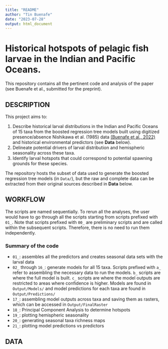 ```yaml
---
title: "README"
author: "Tin Buenafe"
date: "2023-07-28"
output: html_document
---
```

# Historical hotspots of pelagic fish larvae in the Indian and Pacific Oceans.
This repository contains all the pertinent code and analysis of the paper (see Buenafe et al., submitted for the preprint).

## DESCRIPTION
This project aims to:

1. Describe historical larval distributions in the Indian and Pacific Oceans of 15 taxa from the boosted regression tree models built using digitized presence/absence Nishikawa et al. (1985) data [(Buenafe et al., 2022)](https://doi.org/10.1038/s41597-022-01528-7) and historical environmental predictors (see __Data__ below).
2. Delineate potential drivers of larval distribution and hemispheric seasonality across these taxa.
3. Identify larval hotspots that could correspond to potential spawning grounds for these species.

The repository hosts the subset of data used to generate the boosted regression tree models (in `Data/`), but the raw and complete data can be extracted from their original sources described in __Data__ below.

## WORKFLOW
The scripts are named sequentially. To rerun all the analyses, the user would have to go through all the scripts starting from scripts prefixed with `01_`. Note that scripts prefixed with `00_` are preliminary scripts and are called within the subsequent scripts. Therefore, there is no need to run them independently.

### Summary of the code
- `01_`: assembles all the predictors and creates seasonal data sets with the larval data
- `02_` through `16_`: generate models for all 15 taxa. Scripts prefixed with `a_` refer to assembling the necessary data to run the models. `b_` scripts are where the full model is built. `c_` scripts are where the model outputs are restricted to areas where confidence is higher. Models are found in `Output/Models/` and model predictions for each taxa are found in `Output/Predictions/`
- `17_`: assembling model outputs across taxa and saving them as rasters, which can be accessed in `Output/FinalRaster`
- `18_`: Principal Component Analysis to determine hotspots
- `19_`: plotting hemispheric seasonality
- `20_`: generating seasonal taxa richness maps
- `21_`: plotting model predictions vs predictors

## DATA
